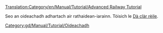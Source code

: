 [[Translation:Category/en/Manual/Tutorial/Advanced Railway Tutorial]]


Seo an oideachadh adhartach air rathaidean-iarainn. Tòisich le [[gd/Manual/Tutorial/Dà clàr rèile|Dà clàr rèile]].

[[Category:gd/Manual/Tutorial/Oideachadh]]